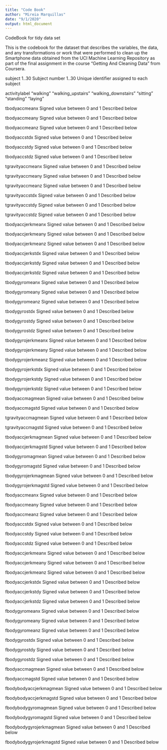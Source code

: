 ```yaml
---
title: "Code Book"
author: "Mireia Marquillas"
date: "9/1/2020"
output: html_document
---
```

CodeBook for tidy data set

This is the codebook for the dataset that describes the variables, the data, and any transformations or work that were performed to clean up the Smartphone data obtained from the UCI Machine Learning Repository as part of the final assignment in the course "Getting And Cleaning Data" from Coursera.

subject                    1..30
    Subject number
                           1..30 Unique identifier assigned to each subject

activitylabel              "walking"
                           "walking_upstairs"
                           "walking_downstairs"
                           "sitting"
                           "standing"
                           "laying"

tbodyaccmeanx              Signed value between 0 and 1
    Described below

tbodyaccmeany              Signed value between 0 and 1
    Described below

tbodyaccmeanz              Signed value between 0 and 1
    Described below

tbodyaccstdx               Signed value between 0 and 1
    Described below

tbodyaccstdy               Signed value between 0 and 1
    Described below

tbodyaccstdz               Signed value between 0 and 1
    Described below

tgravityaccmeanx           Signed value between 0 and 1
    Described below

tgravityaccmeany           Signed value between 0 and 1
    Described below

tgravityaccmeanz           Signed value between 0 and 1
    Described below

tgravityaccstdx            Signed value between 0 and 1
    Described below

tgravityaccstdy            Signed value between 0 and 1
    Described below

tgravityaccstdz            Signed value between 0 and 1
    Described below

tbodyaccjerkmeanx          Signed value between 0 and 1
    Described below

tbodyaccjerkmeany          Signed value between 0 and 1
    Described below

tbodyaccjerkmeanz          Signed value between 0 and 1
    Described below

tbodyaccjerkstdx           Signed value between 0 and 1
    Described below

tbodyaccjerkstdy           Signed value between 0 and 1
    Described below

tbodyaccjerkstdz           Signed value between 0 and 1
    Described below

tbodygyromeanx             Signed value between 0 and 1
    Described below

tbodygyromeany             Signed value between 0 and 1
    Described below

tbodygyromeanz             Signed value between 0 and 1
    Described below

tbodygyrostdx              Signed value between 0 and 1
    Described below

tbodygyrostdy              Signed value between 0 and 1
    Described below

tbodygyrostdz              Signed value between 0 and 1
    Described below

tbodygyrojerkmeanx         Signed value between 0 and 1
    Described below

tbodygyrojerkmeany         Signed value between 0 and 1
    Described below

tbodygyrojerkmeanz         Signed value between 0 and 1
    Described below

tbodygyrojerkstdx          Signed value between 0 and 1
    Described below

tbodygyrojerkstdy          Signed value between 0 and 1
    Described below

tbodygyrojerkstdz          Signed value between 0 and 1
    Described below

tbodyaccmagmean            Signed value between 0 and 1
    Described below

tbodyaccmagstd             Signed value between 0 and 1
    Described below

tgravityaccmagmean         Signed value between 0 and 1
    Described below

tgravityaccmagstd          Signed value between 0 and 1
    Described below

tbodyaccjerkmagmean        Signed value between 0 and 1
    Described below

tbodyaccjerkmagstd         Signed value between 0 and 1
    Described below

tbodygyromagmean           Signed value between 0 and 1
    Described below

tbodygyromagstd            Signed value between 0 and 1
    Described below

tbodygyrojerkmagmean       Signed value between 0 and 1
    Described below

tbodygyrojerkmagstd        Signed value between 0 and 1
    Described below

fbodyaccmeanx              Signed value between 0 and 1
    Described below

fbodyaccmeany              Signed value between 0 and 1
    Described below

fbodyaccmeanz              Signed value between 0 and 1
    Described below

fbodyaccstdx               Signed value between 0 and 1
    Described below

fbodyaccstdy               Signed value between 0 and 1
    Described below

fbodyaccstdz               Signed value between 0 and 1
    Described below

fbodyaccjerkmeanx          Signed value between 0 and 1
    Described below

fbodyaccjerkmeany          Signed value between 0 and 1
    Described below

fbodyaccjerkmeanz          Signed value between 0 and 1
    Described below

fbodyaccjerkstdx           Signed value between 0 and 1
    Described below

fbodyaccjerkstdy           Signed value between 0 and 1
    Described below

fbodyaccjerkstdz           Signed value between 0 and 1
    Described below

fbodygyromeanx             Signed value between 0 and 1
    Described below

fbodygyromeany             Signed value between 0 and 1
    Described below

fbodygyromeanz             Signed value between 0 and 1
    Described below

fbodygyrostdx              Signed value between 0 and 1
    Described below

fbodygyrostdy              Signed value between 0 and 1
    Described below

fbodygyrostdz              Signed value between 0 and 1
    Described below

fbodyaccmagmean            Signed value between 0 and 1
    Described below

fbodyaccmagstd             Signed value between 0 and 1
    Described below

fbodybodyaccjerkmagmean    Signed value between 0 and 1
    Described below

fbodybodyaccjerkmagstd     Signed value between 0 and 1
    Described below

fbodybodygyromagmean       Signed value between 0 and 1
    Described below

fbodybodygyromagstd        Signed value between 0 and 1
    Described below

fbodybodygyrojerkmagmean   Signed value between 0 and 1
    Described below

fbodybodygyrojerkmagstd    Signed value between 0 and 1
    Described below
